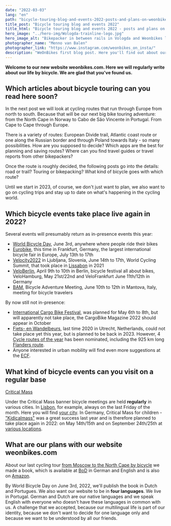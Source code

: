 ```yaml
---
date: "2022-03-03"
lang: "en"
path: "bicycle-touring-blog-and-events-2022-posts-and-plans-on-weonbikes"
title_post: "Bicycle touring blog and events 2022"
title_html: "Bicycle touring blog and events 2022 - posts and plans on WeOnBikes"
hero_image: "../hero-img/Wologda-trainline-logo.jpg"
hero_image_alt: "Bikepacker in between rails in Vologda and Weonbikes logo"
photographer_name: "Menno van Balen"
photographer_link: "https://www.instagram.com/weonbikes_on_insta/"
description: "WeOnBikes first blog post. Here you'll find out about our next bike touring topics, which cycling events you can visit live again in 2022 and which ones regularly, and what we are planning with our website and our book From Moscow to the North Cape by bicycle."
---
```


**Welcome to our new website weonbikes.com. Here we will regularly write about our life by bicycle. We are glad that you've found us.**

## Which articles about bicycle touring can you read here soon?

In the next post we will look at cycling routes that run through Europe from north to south. Because that will be our next big bike touring adventure: from the North Cape in Norway to Cabo de São Vincente in Portugal. From Cape to Cape through Europe.

There is a variety of routes: European Divide trail, Atlantic coast route or one along the Russian border and through Poland towards Italy - so many possibilities. How are you supposed to decide? Which apps are the best for planning and saving routes? Where can you find travel guides or travel reports from other bikepackers?

Once the route is roughly decided, the following posts go into the details: road or trail? Touring or bikepacking? What kind of bicycle goes with which route?

Until we start in 2023, of course, we don't just want to plan, we also want to go on cycling trips and stay up to date on what's happening in the cycling world.

## Which bicycle events take place live again in 2022?

Several events will presumably return as in-presence events this year:

- [World Bicycle Day](https://www.un.org/en/observances/bicycle-day), June 3rd, anywhere where people ride their bikes
- [Eurobike](https://www.eurobike.com/en/), this time in Frankfurt, Germany, the largest international bicycle fair in Europe, July 13th to 17th
- [Velocity2022](https://www.velo-city2022.com/en/) in Ljubljana, Slovenia, June 14th to 17th, World Cycling Summit, that took place in [Lissabon](https://www.velo-city2021.com/) in 2021
- [VeloBerlin](https://velofestivals.com/veloberlin/), April 9th to 10th in Berlin, bicycle festival all about bikes, VeloHamburg, May 21st/22nd and VeloFrankfurt June 11th/12th in Germany
- [BAM](https://www.bameurope.it/en/), Bicycle Adventure Meeting, June 10th to 12th in Mantova, Italy, meeting for bicycle travelers

By now still not in-presence:

- [International Cargo Bike Festival](https://cargobikefestival.com/), was planned for May 6th to 8th, but will apparently not take place, the CargoBike Magazine 2022 should appear in October
- [Fiets- en Wandelbeurs](https://www.fietsenwandelbeurs.nl/fietsroute-van-het-jaar/), last time 2020 in Utrecht, Netherlands, could not take place yet this year, but is planned to be back in 2023. However, 4 [Cycle routes of the year](https://www.fietsenwandelbeurs.nl/fietsroute-van-het-jaar/) has been nominated, including the 925 km long [Flanders route](https://www.vlaanderenmetdefiets.be/en/routes/vlaanderen.html).
- Anyone interested in urban mobility will find even more suggestions at the [ECF](https://ecf.com/news-and-events/calendar?page=1).

## What kind of bicycle events can you visit on a regular base

[Critical Mass](<https://en.wikipedia.org/wiki/Critical_Mass_(cycling)>)

Under the Critical Mass banner bicycle meetings are held **regularly** in various cities. In [Lisbon](http://www.massacriticapt.net/), for example, always on the last Friday of the month. Here you will find [your city](https://criticalmass.in/world). In Germany, Critical Mass for children - ["Kidicalmass"](https://kinderaufsrad.org/kidical-mass-2021-in-bildern/) was a great success last year and is therefore planned to take place again in 2022: on May 14th/15th and on September 24th/25th at [various locations](https://kinderaufsrad.org/aktionsbuendnis/#aktionsorte).

## What are our plans with our website weonbikes.com

About our last cycling tour [from Moscow to the North Cape by bicycle](https://weonbikes.com/en/book) we made a book, which is available at [BoD](https://www.bod.de/buchshop/catalogsearch/result/?q=Uta+Schulz) in German and English and is also on [Amazon](https://www.amazon.com/Uta-Schulz/e/B09SVCVM7H?ref=sr_ntt_srch_lnk_1&qid=1646048903&sr=1-1).

By World Bicycle Day on June 3rd, 2022, we'll publish the book in Dutch and Portugues. We also want our website to be in **four languages**. We live in Portugal. German and Dutch are our native languages and we speak English with everyone who doesn't have these languages in common with us. A challenge that we accepted, because our multilingual life is part of our identity, because we don't want to decide for one language only and because we want to be understood by all our friends.
